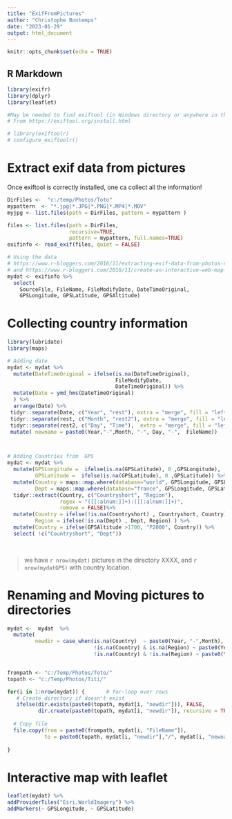 ```yaml
---
title: "ExifFromPictures"
author: "Christophe Bontemps"
date: "2023-01-29"
output: html_document
---
```


```r
knitr::opts_chunk$set(echo = TRUE)
```

## R Markdown

```r
library(exifr)
library(dplyr)
library(leaflet)
```


```r
#May be needed to find exiftool (in Windows directory or anywhere in the path)
# From https://exiftool.org/install.html

# library(exiftoolr)
# configure_exiftoolr()
```
# Extract exif data from pictures
Once exiftool is correctly installed, one ca collect all the information! 

```r
DirFiles <-  "c:/temp/Photos/Toto"
mypattern  <- "*.jpg|*.JPG|*.PNG|*.MP4|*.MOV"
myjpg <- list.files(path = DirFiles, pattern = mypattern )

files <- list.files(path = DirFiles,
                    recursive=TRUE,
                    pattern = mypattern, full.names=TRUE)
exifinfo <- read_exif(files, quiet = FALSE)
```



```r

# Using the data 
# https://www.r-bloggers.com/2016/11/extracting-exif-data-from-photos-using-r/
# and https://www.r-bloggers.com/2016/11/create-an-interactive-web-map-with-geotagged-photos/
mydat <- exifinfo %>%
  select(
    SourceFile, FileName, FileModifyDate, DateTimeOriginal,
    GPSLongitude, GPSLatitude, GPSAltitude)

```

# Collecting country information 

```r
library(lubridate)
library(maps)

# Adding date 
mydat <- mydat %>%
  mutate(DateTimeOriginal = ifelse(is.na(DateTimeOriginal),
                                   FileModifyDate,
                                   DateTimeOriginal)) %>%
  mutate(Date = ymd_hms(DateTimeOriginal)
  ) %>%
  arrange(Date) %>%
 tidyr::separate(Date, c("Year", "rest"), extra = "merge", fill = "left")  %>%
 tidyr::separate(rest, c("Month", "rest2"), extra = "merge", fill = "left") %>%
 tidyr::separate(rest2, c("Day", "Time"),  extra = "merge", fill = "left") %>%
 mutate( newname = paste0(Year,"-",Month, "-", Day, "-",  FileName))



# Adding Countries from  GPS 
mydat <- mydat %>%
  mutate(GPSLongitude =  ifelse(is.na(GPSLatitude), 0 ,GPSLongitude),
         GPSLatitude =  ifelse(is.na(GPSLatitude), 0 ,GPSLatitude)) %>%
  mutate(Country = maps::map.where(database="world", GPSLongitude, GPSLatitude, na.rm=TRUE),
         Dept = maps::map.where(database="france", GPSLongitude, GPSLatitude, na.rm=TRUE)) %>%
  tidyr::extract(Country, c("Countryshort", "Region"),
                 regex = "([[:alnum:]]+):([[:alnum:]]+)",
                 remove = FALSE)%>%
  mutate(Country = ifelse(!is.na(Countryshort) , Countryshort, Country), 
         Region = ifelse(!is.na(Dept) , Dept, Region) ) %>%
  mutate(Country = ifelse(GPSAltitude >1700, "P2000", Country)) %>%
  select( !c("Countryshort", "Dept"))
  
  
```

> we have `r nrow(mydat)` pictures in the directory XXXX, and  `r nrow(mydatGPS)` with country location. 


# Renaming and Moving pictures to directories

```r
mydat <-  mydat  %>%
  mutate(
         newdir = case_when(is.na(Country)  ~ paste0(Year, "-",Month),
                            !is.na(Country) & is.na(Region) ~ paste0(Year, "-", Country),
                            !is.na(Country) & !is.na(Region) ~ paste0(Year, "-", Region)))



```

```r
frompath <- "c:/Temp/Photos/Toto/"
topath <- "c:/Temp/Photos/Titi/"

for(i in 1:nrow(mydat)) {       # for-loop over rows
   # Create directory if doesn't exist 
   ifelse(dir.exists(paste0(topath, mydat[i, "newdir"])), FALSE,
          dir.create(paste0(topath, mydat[i, "newdir"]), recursive = TRUE))
  
  # Copy file
  file.copy(from = paste0(frompath, mydat[i, "FileName"]), 
            to = paste0(topath, mydat[i, "newdir"],"/", mydat[i, "newname"]))
  
}


```


# Interactive map with leaflet

```r
leaflet(mydat) %>%
addProviderTiles("Esri.WorldImagery") %>%
addMarkers(~ GPSLongitude, ~ GPSLatitude)  
```


